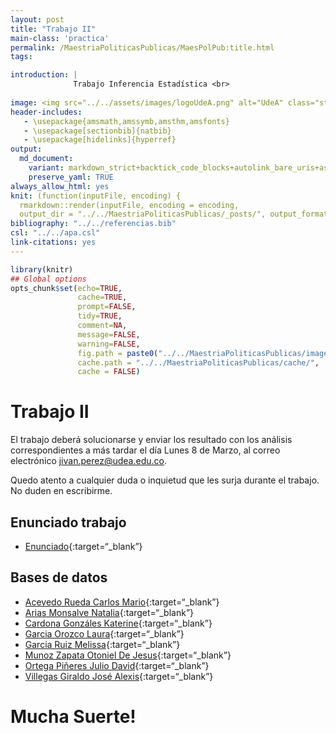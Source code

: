 ```yaml
---
layout: post
title: "Trabajo II"
main-class: 'practica'
permalink: /MaestriaPoliticasPublicas/MaesPolPub:title.html
tags:

introduction: |
              Trabajo Inferencia Estadística <br>
              
image: <img src="../../assets/images/logoUdeA.png" alt="UdeA" class="sticky">
header-includes:
   - \usepackage{amsmath,amssymb,amsthm,amsfonts}
   - \usepackage[sectionbib]{natbib}
   - \usepackage[hidelinks]{hyperref}
output:
  md_document:
    variant: markdown_strict+backtick_code_blocks+autolink_bare_uris+ascii_identifiers+tex_math_single_backslash
    preserve_yaml: TRUE
always_allow_html: yes   
knit: (function(inputFile, encoding) {
  rmarkdown::render(inputFile, encoding = encoding,
  output_dir = "../../MaestriaPoliticasPublicas/_posts/", output_format = "all"  ) })
bibliography: "../../referencias.bib"
csl: "../../apa.csl"
link-citations: yes
---
```


```r
library(knitr)
## Global options
opts_chunk$set(echo=TRUE,
               cache=TRUE,
               prompt=FALSE,
               tidy=TRUE,
               comment=NA,
               message=FALSE,
               warning=FALSE,
               fig.path = paste0("../../MaestriaPoliticasPublicas/images/", "Trabajo II"),
               cache.path = "../../MaestriaPoliticasPublicas/cache/",
               cache = FALSE)
```

# Trabajo II
El trabajo deberá solucionarse y enviar los resultado con los análisis correspondientes a más tardar el día Lunes 8 de Marzo, al correo electrónico <a target="_blank" href="mailto:jivan.perez@udea.edu.co"> jivan.perez@udea.edu.co</a>.

Quedo atento a cualquier duda o inquietud que les surja durante el trabajo. No duden en escribirme.

## Enunciado trabajo 
* [Enunciado](https://github.com/jiperezga/jiperezga.github.io/raw/master/Dataset/Trabajo/TrabajoII.docx){:target="_blank"}

## Bases de datos 

* [Acevedo Rueda Carlos Mario](https://github.com/jiperezga/jiperezga.github.io/raw/master/Dataset/Trabajo/TII71792830.xlsx){:target="_blank"}
* [Arias Monsalve Natalia](https://github.com/jiperezga/jiperezga.github.io/raw/master/Dataset/TIIrabajo/TII43975152.xlsx){:target="_blank"}
* [Cardona Gonzáles Katerine](https://github.com/jiperezga/jiperezga.github.io/raw/master/Dataset/TIIrabajo/TII1152436746.xlsx){:target="_blank"}
* [Garcia Orozco Laura](https://github.com/jiperezga/jiperezga.github.io/raw/master/Dataset/TIIrabajo/TII1037624013.xlsx){:target="_blank"}
* [Garcia Ruiz Melissa](https://github.com/jiperezga/jiperezga.github.io/raw/master/Dataset/TIIrabajo/TII1017231035.xlsx){:target="_blank"}
* [Munoz Zapata Otoniel De Jesus](https://github.com/jiperezga/jiperezga.github.io/raw/master/Dataset/TIIrabajo/TII15513555.xlsx){:target="_blank"}
* [Ortega Piñeres Julio David](https://github.com/jiperezga/jiperezga.github.io/raw/master/Dataset/TIIrabajo/TII73005834.xlsx){:target="_blank"}
* [Villegas Giraldo José Alexis](https://github.com/jiperezga/jiperezga.github.io/raw/master/Dataset/TIIrabajo/TII1039461255.xlsx){:target="_blank"}

<h1> Mucha Suerte! </h1>
